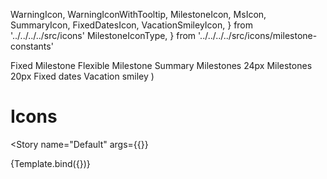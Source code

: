 
  WarningIcon,
  WarningIconWithTooltip,
  MilestoneIcon,
  MsIcon,
  SummaryIcon,
  FixedDatesIcon,
  VacationSmileyIcon,
} from '../../../../src/icons'
  MilestoneIconType,
} from '../../../../src/icons/milestone-constants'

<Meta
  title="Components/Icons/Showcase"
  decorators={decorators}
/>

  <Grid container direction="column" spacing={1}>
    <Grid item xs={1} container direction="row" spacing={1}>
      <Grid item>
        <WarningIcon {...args} />
      </Grid>
      <Grid item>
        <WarningIconWithTooltip {...args} tooltipText="A description of the warning" />
      </Grid>
    </Grid>
    <Grid item xs={2} container direction="row" spacing={2}>
      <Grid item>
        <Typography>Fixed Milestone</Typography>
      </Grid>
      <Grid item style={{ color: '#466ADA' }}>
        <MilestoneIcon isFlexible={false} />
      </Grid>
      <Grid item>
        <Typography>Flexible Milestone</Typography>
      </Grid>
      <Grid item style={{ color: '#466ADA' }}>
        <MilestoneIcon isFlexible />
      </Grid>
    </Grid>
    <Grid item xs={2} container direction="row" spacing={2}>
      <Grid item>
        <Typography>Summary</Typography>
      </Grid>
      <Grid item style={{ color: '#466ADA' }}>
        <SummaryIcon />
      </Grid>
    </Grid>
    <Grid item xs={6} container direction="row" spacing={3}>
      <Grid item>
        <Typography>Milestones 24px</Typography>
      </Grid>
      <Grid item>
        <MsIcon type={MilestoneIconType.NORMAL} />
      </Grid>
      <Grid item>
        <MsIcon type={MilestoneIconType.FLEXIBLE} />
      </Grid>
      <Grid item>
        <MsIcon type={MilestoneIconType.WITH_BUFFER} />
      </Grid>
      <Grid item>
        <MsIcon type={MilestoneIconType.WITH_DELAY} />
      </Grid>
      <Grid item>
        <MsIcon type={MilestoneIconType.COMPLETED} />
      </Grid>
    </Grid>
    <Grid item xs={6} container direction="row" spacing={3}>
      <Grid item>
        <Typography>Milestones 20px</Typography>
      </Grid>
      <Grid item>
        <MsIcon fontSize="small" type={MilestoneIconType.NORMAL} />
      </Grid>
      <Grid item>
        <MsIcon fontSize="small" type={MilestoneIconType.FLEXIBLE} />
      </Grid>
      <Grid item>
        <MsIcon fontSize="small" type={MilestoneIconType.WITH_BUFFER} />
      </Grid>
      <Grid item>
        <MsIcon fontSize="small" type={MilestoneIconType.WITH_DELAY} />
      </Grid>
      <Grid item>
        <MsIcon fontSize="small" type={MilestoneIconType.COMPLETED} />
      </Grid>
    </Grid>
    <Grid item xs={2} container direction="row" spacing={2}>
      <Grid item>
        <Typography>Fixed dates</Typography>
      </Grid>
      <Grid item>
        <FixedDatesIcon
          darkBackgroud= {false} 
        />
      </Grid>
      <Grid item style={{backgroundColor: '#354A90'}}>
        <FixedDatesIcon
          darkBackgroud= {true} 
        />
      </Grid>
    </Grid>
    <Grid item xs={2} container direction="row" spacing={2}>
      <Grid item>
        <Typography>Vacation smiley</Typography>
      </Grid>
      <Grid item>
        <VacationSmileyIcon/>
      </Grid>
    </Grid>
  </Grid>
)

# Icons
<Story
  name="Default"
  args={{}}
>
  {Template.bind({})}
</Story>
